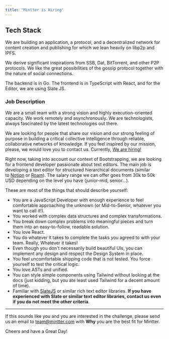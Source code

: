 ```yaml
---
title: 'Mintter is Hiring'
---
```


## Tech Stack

We are building an application, a protocol, and a decentralized network for content creation and publishing for which we lean heavily on libp2p and IPFS.

We derive significant inspirations from SSB, Dat, BitTorrent, and other P2P protocols. We like the great possibilities of the gossip protocol together with the nature of social connections.

The backend is in Go. The frontend is in TypeScript with React, and for the Editor, we are using Slate JS.

### Job Description

We are a small team with a strong vision and highly execution-oriented capacity. We work remotely and asynchronously. We are technologists, always fascinated by the latest technologies out there.

We are looking for people that share our vision and our strong feeling of purpose in building a critical collective intelligence through reliable, collaborative networks of knowledge. If you feel inspired by our mission, please, we would love you to contact us. Currently, [We are hiring!](/hiring)

Right now, taking into account our context of Bootstrapping, we are looking for a frontend developer passionate about text editors. The main job is developing a text editor for structured hierarchical documents (similar to [Notion](https://notion.so/) or [Roam](https://roamresearch.com/)). The salary range we can offer goes from 30k to 50k USD depending on the level you have (junior-mid, senior...).

These are most of the things that should describe yourself:

- You are a JavaScript Developer with enough experience to feel comfortable approaching the unknown (or Mid-to-Senior, whatever you want to call it!).
- You worked with complex data structures and complex transformations.
- You break down complex problems into meaningful pieces and turn them into an easy-to-follow, readable solution.
- You love React.
- You do whatever it takes to complete the tasks you agreed to with your team. Really, Whatever it takes!
- Even though you don't necessarily build beautiful UIs, you can implement any design and respect the Design System in place.
- You feel uncomfortable shipping code that is not tested. You force yourself to test the critical logic.
- You love ASTs and unified.
- You can style simple components using Tailwind without looking at the docs (just kidding, but you ate least used Tailwind for a decent amount of time).
- Familiar with [SlateJS](https://docs.slatejs.org/) or similar rich text editor libraries. **If you have experienced with Slate or similar text editor libraries, contact us even if you do not meet the other criteria**.

---

If this sounds like you and you are interested in the challenge, please send us an email to [team@mintter.com](team@mintter.com) with **Why** you are the best fit for Mintter.

Cheers and have a Great Day!
